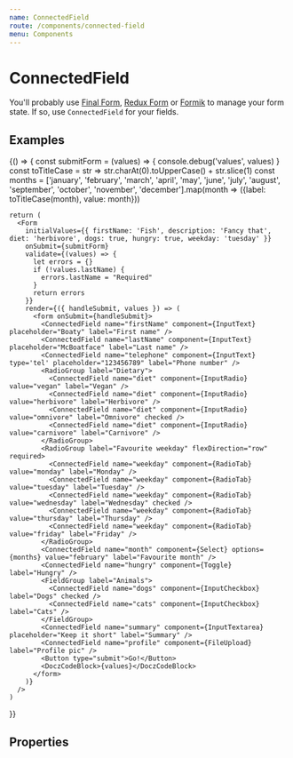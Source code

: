 ```yaml
---
name: ConnectedField
route: /components/connected-field
menu: Components
---
```




# ConnectedField

You'll probably use [Final Form](https://github.com/final-form/react-final-form), [Redux Form](https://github.com/erikras/redux-form) or [Formik](https://github.com/jaredpalmer/formik) to manage your form state. If so, use `ConnectedField` for your fields.

## Examples

<Playground>
  {() => {
    const submitForm = (values) => {
      console.debug('values', values)
    }
    const toTitleCase = str => str.charAt(0).toUpperCase() + str.slice(1)
    const months = ['january', 'february', 'march', 'april', 'may', 'june', 'july', 'august', 'september', 'october', 'november', 'december'].map(month => ({label: toTitleCase(month), value: month}))

    return (
      <Form
        initialValues={{ firstName: 'Fish', description: 'Fancy that', diet: 'herbivore', dogs: true, hungry: true, weekday: 'tuesday' }}
        onSubmit={submitForm}
        validate={(values) => {
          let errors = {}
          if (!values.lastName) {
            errors.lastName = "Required"
          }
          return errors
        }}
        render={({ handleSubmit, values }) => (
          <form onSubmit={handleSubmit}>
            <ConnectedField name="firstName" component={InputText} placeholder="Boaty" label="First name" />
            <ConnectedField name="lastName" component={InputText} placeholder="McBoatface" label="Last name" />
            <ConnectedField name="telephone" component={InputText} type='tel' placeholder="123456789" label="Phone number" />
            <RadioGroup label="Dietary">
              <ConnectedField name="diet" component={InputRadio} value="vegan" label="Vegan" />
              <ConnectedField name="diet" component={InputRadio} value="herbivore" label="Herbivore" />
              <ConnectedField name="diet" component={InputRadio} value="omnivore" label="Omnivore" checked />
              <ConnectedField name="diet" component={InputRadio} value="carnivore" label="Carnivore" />
            </RadioGroup>
            <RadioGroup label="Favourite weekday" flexDirection="row" required>
              <ConnectedField name="weekday" component={RadioTab} value="monday" label="Monday" />
              <ConnectedField name="weekday" component={RadioTab} value="tuesday" label="Tuesday" />
              <ConnectedField name="weekday" component={RadioTab} value="wednesday" label="Wednesday" checked />
              <ConnectedField name="weekday" component={RadioTab} value="thursday" label="Thursday" />
              <ConnectedField name="weekday" component={RadioTab} value="friday" label="Friday" />
            </RadioGroup>
            <ConnectedField name="month" component={Select} options={months} value="february" label="Favourite month" />
            <ConnectedField name="hungry" component={Toggle} label="Hungry" />
            <FieldGroup label="Animals">
              <ConnectedField name="dogs" component={InputCheckbox} label="Dogs" checked />
              <ConnectedField name="cats" component={InputCheckbox} label="Cats" />
            </FieldGroup>
            <ConnectedField name="summary" component={InputTextarea} placeholder="Keep it short" label="Summary" />
            <ConnectedField name="profile" component={FileUpload} label="Profile pic" />
            <Button type="submit">Go!</Button>
            <DoczCodeBlock>{values}</DoczCodeBlock>
          </form>
        )}
      />
    )

}}

</Playground>

## Properties

<Props of={ConnectedField} />
